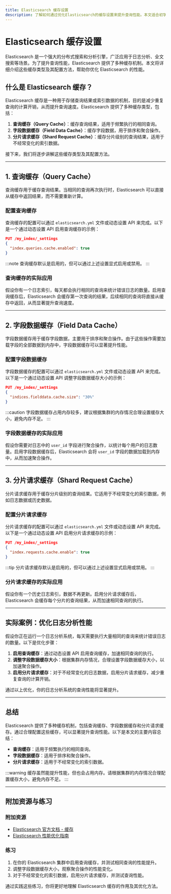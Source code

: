 ```yaml
---
title: Elasticsearch 缓存设置
description: 了解如何通过优化Elasticsearch的缓存设置来提升查询性能。本文适合初学者，涵盖缓存类型、配置方法及实际案例。
---
```


# Elasticsearch 缓存设置

Elasticsearch 是一个强大的分布式搜索和分析引擎，广泛应用于日志分析、全文搜索等场景。为了提升查询性能，Elasticsearch 提供了多种缓存机制。本文将详细介绍这些缓存类型及其配置方法，帮助你优化 Elasticsearch 的性能。

## 什么是 Elasticsearch 缓存？

Elasticsearch 缓存是一种用于存储查询结果或索引数据的机制，目的是减少重复查询的计算开销，从而提升查询速度。Elasticsearch 提供了多种缓存类型，包括：

1. **查询缓存（Query Cache）**：缓存查询结果，适用于频繁执行的相同查询。
2. **字段数据缓存（Field Data Cache）**：缓存字段数据，用于排序和聚合操作。
3. **分片请求缓存（Shard Request Cache）**：缓存分片级别的查询结果，适用于不经常变化的索引数据。

接下来，我们将逐步讲解这些缓存类型及其配置方法。

---

## 1. 查询缓存（Query Cache）

查询缓存用于缓存查询结果。当相同的查询再次执行时，Elasticsearch 可以直接从缓存中返回结果，而不需要重新计算。

### 配置查询缓存

查询缓存的配置可以通过 `elasticsearch.yml` 文件或动态设置 API 来完成。以下是一个通过动态设置 API 启用查询缓存的示例：

```json
PUT /my_index/_settings
{
  "index.queries.cache.enabled": true
}
```

:::note
查询缓存默认是启用的，但可以通过上述设置显式启用或禁用。
:::

### 查询缓存的实际应用

假设你有一个日志索引，每天都会执行相同的查询来统计错误日志的数量。启用查询缓存后，Elasticsearch 会缓存第一次查询的结果，后续相同的查询将直接从缓存中返回，从而显著提升查询速度。

---

## 2. 字段数据缓存（Field Data Cache）

字段数据缓存用于缓存字段数据，主要用于排序和聚合操作。由于这些操作需要加载字段的全部数据到内存中，字段数据缓存可以显著提升性能。

### 配置字段数据缓存

字段数据缓存的配置可以通过 `elasticsearch.yml` 文件或动态设置 API 来完成。以下是一个通过动态设置 API 调整字段数据缓存大小的示例：

```json
PUT /my_index/_settings
{
  "indices.fielddata.cache.size": "30%"
}
```

:::caution
字段数据缓存占用内存较多，建议根据集群的内存情况合理设置缓存大小，避免内存不足。
:::

### 字段数据缓存的实际应用

假设你需要对日志中的 `user_id` 字段进行聚合操作，以统计每个用户的日志数量。启用字段数据缓存后，Elasticsearch 会将 `user_id` 字段的数据加载到内存中，从而加速聚合操作。

---

## 3. 分片请求缓存（Shard Request Cache）

分片请求缓存用于缓存分片级别的查询结果。它适用于不经常变化的索引数据，例如日志数据或历史数据。

### 配置分片请求缓存

分片请求缓存的配置可以通过 `elasticsearch.yml` 文件或动态设置 API 来完成。以下是一个通过动态设置 API 启用分片请求缓存的示例：

```json
PUT /my_index/_settings
{
  "index.requests.cache.enable": true
}
```

:::tip
分片请求缓存默认是启用的，但可以通过上述设置显式启用或禁用。
:::

### 分片请求缓存的实际应用

假设你有一个历史日志索引，数据不再更新。启用分片请求缓存后，Elasticsearch 会缓存每个分片的查询结果，从而加速相同查询的执行。

---

## 实际案例：优化日志分析性能

假设你正在运行一个日志分析系统，每天需要执行大量相同的查询来统计错误日志的数量。以下是优化步骤：

1. **启用查询缓存**：通过动态设置 API 启用查询缓存，加速相同查询的执行。
2. **调整字段数据缓存大小**：根据集群内存情况，合理设置字段数据缓存大小，以加速聚合操作。
3. **启用分片请求缓存**：对于不经常变化的日志数据，启用分片请求缓存，减少重复查询的计算开销。

通过以上优化，你的日志分析系统的查询性能将显著提升。

---

## 总结

Elasticsearch 提供了多种缓存机制，包括查询缓存、字段数据缓存和分片请求缓存。通过合理配置这些缓存，可以显著提升查询性能。以下是本文的主要内容总结：

- **查询缓存**：适用于频繁执行的相同查询。
- **字段数据缓存**：适用于排序和聚合操作。
- **分片请求缓存**：适用于不经常变化的索引数据。

:::warning
缓存虽然能提升性能，但也会占用内存。请根据集群的内存情况合理配置缓存大小，避免内存不足。
:::

---

## 附加资源与练习

### 附加资源
- [Elasticsearch 官方文档 - 缓存](https://www.elastic.co/guide/en/elasticsearch/reference/current/caching.html)
- [Elasticsearch 性能优化指南](https://www.elastic.co/blog/performance-considerations-elasticsearch-indexing)

### 练习
1. 在你的 Elasticsearch 集群中启用查询缓存，并测试相同查询的性能提升。
2. 调整字段数据缓存大小，观察聚合操作的性能变化。
3. 对于不经常变化的索引数据，启用分片请求缓存，并测试查询性能。

通过实践这些练习，你将更好地理解 Elasticsearch 缓存的作用及其优化方法。